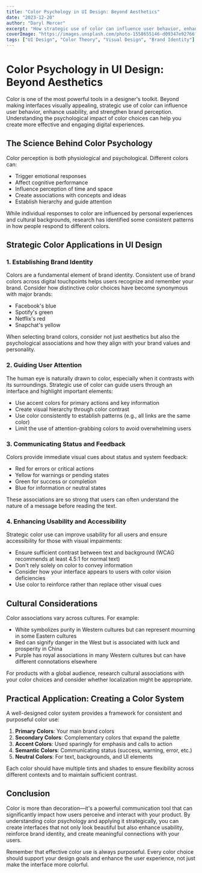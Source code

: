 ```yaml
---
title: "Color Psychology in UI Design: Beyond Aesthetics"
date: "2023-12-20"
author: "Daryl Mercer"
excerpt: "How strategic use of color can influence user behavior, enhance usability, and strengthen brand perception in digital products."
coverImage: "https://images.unsplash.com/photo-1558655146-d09347e92766?ixlib=rb-4.0.3&ixid=MnwxMjA3fDB8MHxwaG90by1wYWdlfHx8fGVufDB8fHx8&auto=format&fit=crop&w=1000&q=80"
tags: ["UI Design", "Color Theory", "Visual Design", "Brand Identity"]
---
```


# Color Psychology in UI Design: Beyond Aesthetics

Color is one of the most powerful tools in a designer's toolkit. Beyond making interfaces visually appealing, strategic use of color can influence user behavior, enhance usability, and strengthen brand perception. Understanding the psychological impact of color choices can help you create more effective and engaging digital experiences.

## The Science Behind Color Psychology

Color perception is both physiological and psychological. Different colors can:

- Trigger emotional responses
- Affect cognitive performance
- Influence perception of time and space
- Create associations with concepts and ideas
- Establish hierarchy and guide attention

While individual responses to color are influenced by personal experiences and cultural backgrounds, research has identified some consistent patterns in how people respond to different colors.

## Strategic Color Applications in UI Design

### 1. Establishing Brand Identity

Colors are a fundamental element of brand identity. Consistent use of brand colors across digital touchpoints helps users recognize and remember your brand. Consider how distinctive color choices have become synonymous with major brands:

- Facebook's blue
- Spotify's green
- Netflix's red
- Snapchat's yellow

When selecting brand colors, consider not just aesthetics but also the psychological associations and how they align with your brand values and personality.

### 2. Guiding User Attention

The human eye is naturally drawn to color, especially when it contrasts with its surroundings. Strategic use of color can guide users through an interface and highlight important elements:

- Use accent colors for primary actions and key information
- Create visual hierarchy through color contrast
- Use color consistently to establish patterns (e.g., all links are the same color)
- Limit the use of attention-grabbing colors to avoid overwhelming users

### 3. Communicating Status and Feedback

Colors provide immediate visual cues about status and system feedback:

- Red for errors or critical actions
- Yellow for warnings or pending states
- Green for success or completion
- Blue for information or neutral states

These associations are so strong that users can often understand the nature of a message before reading the text.

### 4. Enhancing Usability and Accessibility

Strategic color use can improve usability for all users and ensure accessibility for those with visual impairments:

- Ensure sufficient contrast between text and background (WCAG recommends at least 4.5:1 for normal text)
- Don't rely solely on color to convey information
- Consider how your interface appears to users with color vision deficiencies
- Use color to reinforce rather than replace other visual cues

## Cultural Considerations

Color associations vary across cultures. For example:

- White symbolizes purity in Western cultures but can represent mourning in some Eastern cultures
- Red can signify danger in the West but is associated with luck and prosperity in China
- Purple has royal associations in many Western cultures but can have different connotations elsewhere

For products with a global audience, research cultural associations with your color choices and consider whether localization might be appropriate.

## Practical Application: Creating a Color System

A well-designed color system provides a framework for consistent and purposeful color use:

1. **Primary Colors**: Your main brand colors
2. **Secondary Colors**: Complementary colors that expand the palette
3. **Accent Colors**: Used sparingly for emphasis and calls to action
4. **Semantic Colors**: Communicating status (success, warning, error, etc.)
5. **Neutral Colors**: For text, backgrounds, and UI elements

Each color should have multiple tints and shades to ensure flexibility across different contexts and to maintain sufficient contrast.

## Conclusion

Color is more than decoration—it's a powerful communication tool that can significantly impact how users perceive and interact with your product. By understanding color psychology and applying it strategically, you can create interfaces that not only look beautiful but also enhance usability, reinforce brand identity, and create meaningful connections with your users.

Remember that effective color use is always purposeful. Every color choice should support your design goals and enhance the user experience, not just make the interface more colorful.

